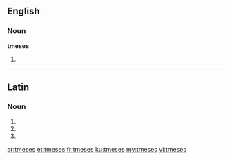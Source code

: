 ==English==

===Noun===
'''tmeses'''

# {{plural of|tmesis}}

----

==Latin==

===Noun===
{{la-noun-form|tmēsēs}}

# {{inflection of|tmesis|tmēsis|nom|p|lang=la}}
# {{inflection of|tmesis|tmēsis|acc|p|lang=la}}
# {{inflection of|tmesis|tmēsis|voc|p|lang=la}}

[[ar:tmeses]]
[[et:tmeses]]
[[fr:tmeses]]
[[ku:tmeses]]
[[my:tmeses]]
[[vi:tmeses]]